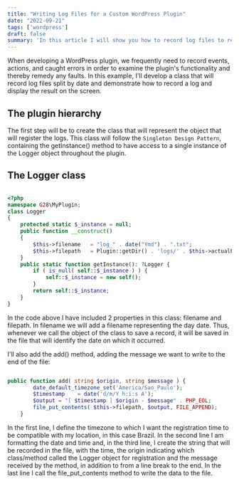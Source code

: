```yaml
---
title: "Writing Log Files for a Custom WordPress Plugin"
date: "2022-09-21"
tags: ['wordpress']
draft: false
summary: 'In this article I will show you how to record log files to record events when we are creating a plugin for WordPress and display them on a page in the Admin.'
---
```


When developing a WordPress plugin, we frequently need to record events, actions, and caught errors in order to examine the plugin's functionality and thereby remedy any faults. In this example, I'll develop a class that will record log files split by date and demonstrate how to record a log and display the result on the screen.

<TableOfContents toc={props.toc} asDisclosure={true} />

## The plugin hierarchy

The first step will be to create the class that will represent the object that will register the logs. This class will follow the `Singleton Design Pattern`, containing the getInstance() method to have access to a single instance of the Logger object throughout the plugin.

## The Logger class

```php

<?php
namespace G28\MyPlugin;
class Logger
{
    protected static $_instance = null;
    public function __construct()
    {
        $this->filename   = "log_" . date("Ymd") . ".txt";
        $this->filepath   = Plugin::getDir() . 'logs/' . $this->actualFilename;
    }
    public static function getInstance(): ?Logger {
        if ( is_null( self::$_instance ) ) {
            self::$_instance = new self();
        }
        return self::$_instance;
    }
}

```

In the code above I have included 2 properties in this class: filename and filepath. In filename we will add a filename representing the day date.
Thus, whenever we call the object of the class to save a record, it will be saved in the file that will identify the date on which it occurred.

I'll also add the add() method, adding the message we want to write to the end of the file:

```php

public function add( string $origin, string $message ) {
        date_default_timezone_set('America/Sao_Paulo');
        $timestamp    = date('d/m/Y h:i:s A');
        $output = "[ $timestamp ] $origin - $message" . PHP_EOL;
        file_put_contents( $this->filepath, $output, FILE_APPEND);
    }

```

In the first line, I define the timezone to which I want the registration time to be compatible with my location, in this case Brazil.
In the second line I am formatting the date and time and, in the third line, I create the string that will be recorded in the file, with the time,
the origin indicating which class/method called the Logger object for registration and the message received by the method, in addition to from a line break to the end.
In the last line I call the file_put_contents method to write the data to the file.